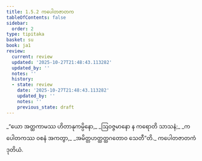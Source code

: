 ```yaml
---
title: 1.5.2 ကပေါတဇာတက
tableOfContents: false
sidebar:
  order: 2
type: tipitaka
basket: su
book: ja1
review:
  current: review
  updated: '2025-10-27T21:48:43.113282'
  updated_by: ''
  notes: ''
  history:
  - state: review
    date: '2025-10-27T21:48:43.113282'
    updated_by: ''
    notes: ''
    previous_state: draft
---
```



<ReviewStatus review={frontmatter.review} showDetails={true} />

<HypothesisAnnotation frontmatter={frontmatter} />

<DynamicBreadcrumb />

<Division number="42" book="ja1" e="ch" v="22" p="11">

<Paragraph number="92" type="verses" book="ja1">
_“ယော အတ္ထကာမဿ ဟိတာနုကမ္ပိနော,_  
_ဩဝဇ္ဇမာနော န ကရောတိ သာသနံ;_  
_ကပေါတကဿ ဝစနံ အကတွာ,_  
_အမိတ္တဟတ္ထတ္ထဂတောဝ သေတီ”တိ._  


</Paragraph>
</Division>

<Paragraph number="93" type="center" book="ja1">
ကပေါတဇာတကံ ဒုတိယံ.
</Paragraph>